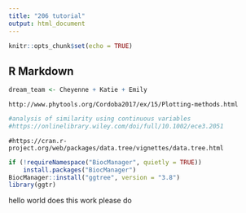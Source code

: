 ```yaml
---
title: "206 tutorial"
output: html_document
---
```


```r
knitr::opts_chunk$set(echo = TRUE)
```

## R Markdown
```r
dream_team <- Cheyenne + Katie + Emily
```

```Tree
http://www.phytools.org/Cordoba2017/ex/15/Plotting-methods.html

```

```r
#analysis of similarity using continuous variables
#https://onlinelibrary.wiley.com/doi/full/10.1002/ece3.2051
```

```building
#https://cran.r-project.org/web/packages/data.tree/vignettes/data.tree.html
```

```r
if (!requireNamespace("BiocManager", quietly = TRUE))
    install.packages("BiocManager")
BiocManager::install("ggtree", version = "3.8")
library(ggtr)
```



hello world does this work please do
